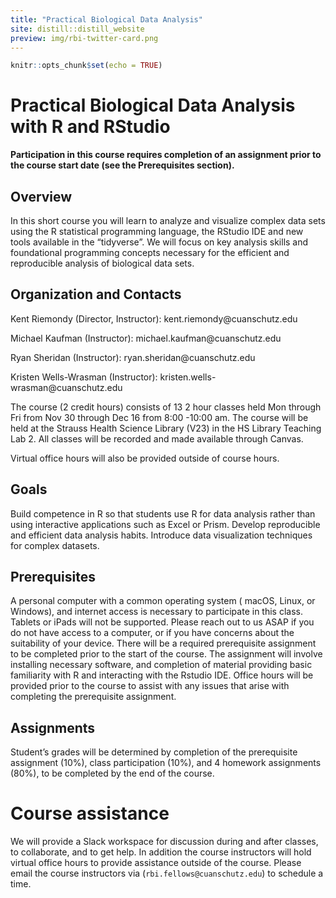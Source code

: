 ```yaml
---
title: "Practical Biological Data Analysis"
site: distill::distill_website
preview: img/rbi-twitter-card.png
---
```



```r
knitr::opts_chunk$set(echo = TRUE)
```

# Practical Biological Data Analysis with R and RStudio

**Participation in this course requires completion of an assignment prior to the course start date (see the Prerequisites section).**

## Overview

In this short course you will learn to analyze and visualize complex data sets using the R statistical programming language, the RStudio IDE and new tools available in the "tidyverse”. We will focus on key analysis skills and foundational programming concepts necessary for the efficient and reproducible analysis of biological data sets.

## Organization and Contacts 

Kent Riemondy (Director, Instructor): kent.riemondy@cuanschutz.edu 

Michael Kaufman (Instructor):  michael.kaufman@cuanschutz.edu

Ryan Sheridan (Instructor): ryan.sheridan@cuanschutz.edu 

Kristen Wells-Wrasman (Instructor): kristen.wells-wrasman@cuanschutz.edu

The course (2 credit hours) consists of 13 2 hour classes held Mon through Fri from Nov 30 through Dec 16 from 8:00 -10:00 am. The course will be held at the Strauss Health Science Library  (V23) in the HS Library Teaching Lab 2. All classes will be recorded and made available through Canvas.

Virtual office hours will also be provided outside of course hours.   

## Goals

Build competence in R so that students use R for data analysis rather than using interactive applications such as Excel or Prism. 
Develop reproducible and efficient data analysis habits.
Introduce data visualization techniques for complex datasets.

## Prerequisites

A personal computer with a common operating system ( macOS, Linux, or Windows), and internet access is necessary to participate in this class. Tablets or iPads will not be supported. Please reach out to us ASAP if you do not have access to a computer, or if you have concerns about the suitability of your device.  There will be a required prerequisite assignment to be completed prior to the start of the course. The assignment will involve installing necessary software, and completion of material providing basic familiarity with R and interacting with the Rstudio IDE. Office hours will be provided prior to the course to assist with any issues that arise with completing the prerequisite assignment. 

## Assignments 

Student's grades will be determined by completion of the prerequisite assignment (10%), class participation (10%), and 4 homework assignments (80%), to be completed by the end of the course.

# Course assistance
 We will provide a Slack workspace for discussion during and after classes, to collaborate, and to get help. In addition the course instructors will hold virtual office hours to provide assistance outside of the course. Please email the course instructors via (`rbi.fellows@cuanschutz.edu`) to schedule a time.
